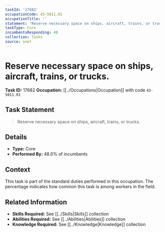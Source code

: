```yaml
---
taskId: '17682'
occupationCode: 43-5011.01
occupationTitle: ''
statement: 'Reserve necessary space on ships, aircraft, trains, or trucks.'
taskType: Core
incumbentsResponding: 48
collection: Tasks
source: onet
---
```

# Reserve necessary space on ships, aircraft, trains, or trucks.

**Task ID:** 17682
**Occupation:** [[../Occupations|Occupation]] with code `43-5011.01`

## Task Statement

> Reserve necessary space on ships, aircraft, trains, or trucks.

## Details

- **Type:** Core
- **Performed By:** 48.0% of incumbents

## Context

This task is part of the standard duties performed in this occupation. The percentage indicates how common this task is among workers in the field.

## Related Information

- **Skills Required:** See [[../Skills|Skills]] collection
- **Abilities Required:** See [[../Abilities|Abilities]] collection
- **Knowledge Required:** See [[../Knowledge|Knowledge]] collection
